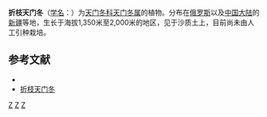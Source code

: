 {{Speciesbox
| genus = Asparagus
| species = angulofractus
| authority = Iljin
}}

'''折枝天门冬'''（[[学名|学名]]：{{lang|la|''Asparagus angulofractus''}}）为[[天门冬科|天门冬科]][[天门冬属|天门冬属]]的植物。分布在[[俄罗斯|俄罗斯]]以及[[中国大陆|中国大陆]]的[[新疆|新疆]]等地，生长于海拔1,350米至2,000米的地区，见于沙质土上，目前尚未由人工引种栽培。

== 参考文献 ==
<div class="references-small">
* {{cite web| url =http://www.bioinfo.cn/db05/KmzwSpecies.php?action=view&id=1691| title =折枝天门冬| work =《中国高等植物数据库全库》| publisher =中国科学院微生物研究所| author =昆明植物研究所| accessdate =2009-02-22| deadurl =yes| archiveurl =https://web.archive.org/web/20160305000053/http://www.bioinfo.cn/db05/KmzwSpecies.php?action=view&id=1691| archivedate =2016-03-05}}
* [http://www.zw3w.com/3814.html 折枝天门冬]
</div>
{{Taxonbar|from=Q11076522}}

[[Category:天门冬属|Z]]
[[Category:俄羅斯植物|Z]]
[[Category:新疆植物|Z]]


{{植物小作品}}
